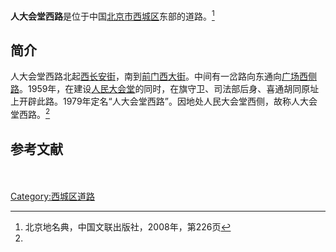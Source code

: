{{Coord|39.90282759999999|116.3933013|type:landmark_region:CN-11_source:GoogleMaps|display=title}}
{{Infobox China Road
|路牌类型 = Beijing
|道路方向 = NS
|中文道路名称 = 人大会堂西路
|道路名称拼音 = RENDAHUITANG XILU
|图片 =File:Beijing National Centre for the Performing Arts 1.jpg
|图片说明 = 从[[国家大剧院|国家大剧院]]北侧向东南看远处<br>[[人民大会堂|人民大会堂]]旁边的人大会堂西路
|道路属性 = 
|道路总长度 = 
|车速限制 = 
|行车线数量 = 
|所在地区 = [[北京市|北京市]][[西城区|西城区]]
|起点 =[[西长安街|西长安街]]
|终点 =[[前门西大街|前门西大街]]
|路段主要建筑 =[[中央警卫团|中央警卫团]]（8341部队）
}}
'''人大会堂西路'''是位于中国[[北京市|北京市]][[西城区|西城区]]东部的道路。<ref name=bjdmd>北京地名典，中国文联出版社，2008年，第226页</ref>

==简介==
人大会堂西路北起[[西长安街|西长安街]]，南到[[前门西大街|前门西大街]]。中间有一岔路向东通向[[广场西侧路|广场西侧路]]。1959年，在建设[[人民大会堂|人民大会堂]]的同时，在旗守卫、司法部后身、喜通胡同原址上开辟此路。1979年定名“人大会堂西路”。因地处人民大会堂西侧，故称人大会堂西路。<ref name=bjdmd/>

==参考文献==
{{reflist}}

[[Category:西城区道路|Category:西城区道路]]　